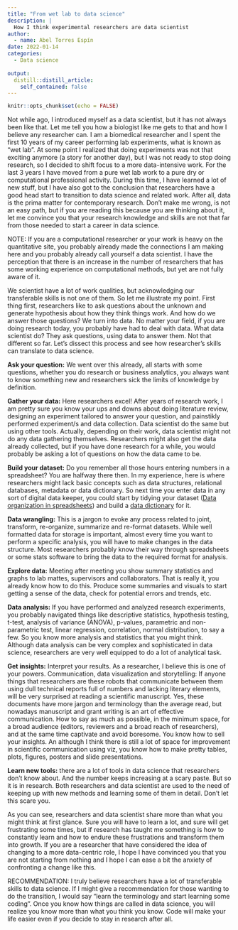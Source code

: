 ---
title: "From wet lab to data science"
description: |
  How I think experimental researchers are data scientist
author:
  - name: Abel Torres Espín
date: 2022-01-14
categories:
  - Data science
  
output:
  distill::distill_article:
    self_contained: false
---


```{r setup, include=FALSE}
knitr::opts_chunk$set(echo = FALSE)
```

Not while ago, I introduced myself as a data scientist, but it has not always been like that. Let me tell you how a biologist like me gets to that and how I believe any researcher can. I am a biomedical researcher and I spent the first 10 years of my career performing lab experiments, what is known as “wet lab”. At some point I realized that doing experiments was not that exciting anymore (a story for another day), but I was not ready to stop doing research, so I decided to shift focus to a more data-intensive work. For the last 3 years I have moved from a pure wet lab work to a pure dry or computational professional activity. During this time, I have learned a lot of new stuff, but I have also got to the conclusion that researchers have a good head start to transition to data science and related work. After all, data is the prima matter for contemporary research. Don’t make me wrong, is not an easy path, but if you are reading this because you are thinking about it, let me convince you that your research knowledge and skills are not that far from those needed to start a career in data science.

<p class = "note">
NOTE: If you are a computational researcher or your work is heavy on the quantitative site, you probably already made the connections I am making here and you probably already call yourself a data scientist. I have the perception that there is an increase in the number of researchers that has some working experience on computational methods, but yet are not fully aware of it.</p>

We scientist have a lot of work qualities, but acknowledging our transferable skills is not one of them. So let me illustrate my point. First thing first, researchers like to ask questions about the unknown and generate hypothesis about how they think things work. And how do we answer those questions? We turn into data. No matter your field, if you are doing research today, you probably have had to deal with data. What data scientist do? They ask questions, using data to answer them. Not that different so far. Let’s dissect this process and see how researcher’s skills can translate to data science.

**Ask your question:** We went over this already, all starts with some questions, whether you do research or business analytics, you always want to know something new and researchers sick the limits of knowledge by definition.

**Gather your data:** Here researchers excel! After years of research work, I am pretty sure you know your ups and downs about doing literature review, designing an experiment tailored to answer your question, and painstikly performed experiment/s and data collection. Data scientist do the same but using other tools. Actually, depending on their work, data scientist might not do any data gathering themselves.  Researchers might also get the data already collected, but if you have done research for a while, you would probably be asking a lot of questions on how the data came to be.

**Build your dataset:** Do you remember all those hours entering numbers in a spreadsheet? You are halfway there then. In my experience, here is where researchers might lack basic concepts such as data structures, relational databases, metadata or data dictionary. So next time you enter data in any sort of digital data keeper, you could start by tidying your dataset ([Data organization in spreadsheets](https://www.tandfonline.com/doi/full/10.1080/00031305.2017.1375989)) and build a [data dictionary](https://en.wikipedia.org/wiki/Data_dictionary) for it.

**Data wrangling:** This is a jargon to evoke any process related to joint, transform, re-organize, summarize and re-format datasets. While well formatted data for storage is important, almost every time you want to perform a specific analysis, you will have to make changes in the data structure. Most researchers probably know their way through spreadsheets or some stats software to bring the data to the required format for analysis.

**Explore data:** Meeting after meeting you show summary statistics and graphs to lab mattes, supervisors and collaborators. That is really it, you already know how to do this. Produce some summaries and visuals to start getting a sense of the data, check for potential errors and trends, etc.

**Data analysis:** If you have performed and analyzed research experiments, you probably navigated things like descriptive statistics, hypothesis testing, t-test, analysis of variance (ANOVA), p-values, parametric and non-parametric test, linear regression, correlation, normal distribution, to say a few. So you know more analysis and statistics that you might think. Although data analysis can be very complex and sophisticated in data science, researchers are very well equipped to do a lot of analytical task.

**Get insights:** Interpret your results. As a researcher, I believe this is one of your powers.
Communication, data visualization and storytelling: If anyone things that researchers are these robots that communicate between them using dull technical reports full of numbers and lacking literary elements, will be very surprised at reading a scientific manuscript. Yes, these documents have more jargon and terminology than the average read, but nowadays manuscript and grant writing is an art of effective communication. How to say as much as possible, in the minimum space, for a broad audience (editors, reviewers and a broad reach of researchers), and at the same time captivate and avoid boresome. You know how to sell your insights. An although I think there is still a lot of space for improvement in scientific communication using viz, you know how to make pretty tables, plots, figures, posters and slide presentations.

**Learn new tools:** there are a lot of tools in data science that researchers don’t know about. And the number keeps increasing at a scary paste. But so it is in research. Both researchers and data scientist are used to the need of keeping up with new methods and learning some of them in detail. Don’t let this scare you.

As you can see, researchers and data scientist share more than what you might think at first glance. Sure you will have to learn a lot, and sure will get frustrating some times, but if research has taught me something is how to constantly learn and how to endure these frustrations and transform them into growth. If you are a researcher that have considered the idea of changing to a more data-centric role, I hope I have convinced you that you are not starting from nothing and I hope I can ease a bit the anxiety of confronting a change like this.

<p class = "note">
RECOMMENDATION: I truly believe researchers have a lot of transferable skills to data science. If I might give a recommendation for those wanting to do the transition, I would say “learn the terminology and start learning some coding”. Once you know how things are called in data science, you will realize you know more than what you think you know. Code will make your life easier even if you decide to stay in research after all.</p>


